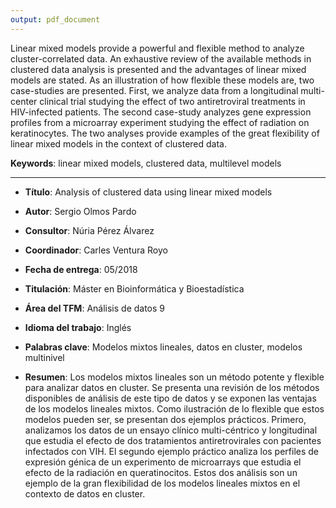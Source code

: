 ```yaml
---
output: pdf_document
---
```



Linear mixed models provide a powerful and flexible method to analyze cluster-correlated data. An exhaustive review of the available methods in clustered data analysis is presented and the advantages of linear mixed models are stated. As an illustration of how flexible these models are, two case-studies are presented. First, we analyze data from a longitudinal multi-center clinical trial studying the effect of two antiretroviral treatments in HIV-infected patients. The second case-study analyzes gene expression profiles from a microarray experiment studying the effect of radiation on keratinocytes. The two analyses provide examples of the great flexibility of linear mixed models in the context of clustered data.

**Keywords**: linear mixed models, clustered data, multilevel models


***

* **Título**: Analysis of clustered data using linear mixed models

* **Autor**: Sergio Olmos Pardo

* **Consultor**: Núria Pérez Álvarez

* **Coordinador**: Carles Ventura Royo

* **Fecha de entrega**: 05/2018

* **Titulación**: Máster en Bioinformática y Bioestadística

* **Área del TFM**: Análisis de datos 9

* **Idioma del trabajo**: Inglés

* **Palabras clave**: Modelos mixtos lineales, datos en cluster, modelos multinivel

* **Resumen**: Los modelos mixtos lineales son un método potente y flexible para analizar datos en cluster. Se presenta una revisión de los métodos disponibles de análisis de este tipo de datos y se exponen las ventajas de los modelos lineales mixtos. Como ilustración de lo flexible que estos modelos pueden ser, se presentan dos ejemplos prácticos. Primero, analizamos los datos de un ensayo clínico multi-céntrico y longitudinal que estudia el efecto de dos tratamientos antiretrovirales con pacientes infectados con VIH. El segundo ejemplo práctico analiza los perfiles de expresión génica de un experimento de microarrays que estudia el efecto de la radiación en queratinocitos. Estos dos análisis son un ejemplo de la gran flexibilidad de los modelos lineales mixtos en el contexto de datos en cluster.